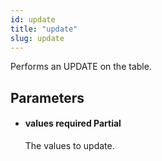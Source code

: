 ```yaml
---
id: update
title: "update"
slug: update
---
```



Performs an UPDATE on the table.



## Parameters


<ul className="method-list-group">
  
<li className="method-list-item">
  <h4 className="method-list-item-label">
    <span className="method-list-item-label-name">
      values
    </span>
    <span className="method-list-item-label-badge required">
      required
    </span>
    <span className="method-list-item-validation">
      Partial
    </span>
  </h4>
  <div class="method-list-item-description">

The values to update.
  
  </div>
  
</li>

</ul>